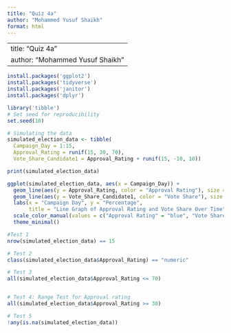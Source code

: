 ```yaml
---
title: "Quiz 4a"
author: "Mohammed Yusuf Shaikh"
format: html
---
```


---
title: "Quiz 4a"
author: "Mohammed Yusuf Shaikh"
---

```r
install.packages('ggplot2')
install.packages('tidyverse')
install.packages('janitor')
install.packages('dplyr')
```


```r
library('tibble')
# Set seed for reproducibility
set.seed(10)

# Simulating the data
simulated_election_data <- tibble(
  Campaign_Day = 1:15,
  Approval_Rating = runif(15, 30, 70),
  Vote_Share_Candidate1 = Approval_Rating + runif(15, -10, 10))

print(simulated_election_data)

```
```r
ggplot(simulated_election_data, aes(x = Campaign_Day)) +
  geom_line(aes(y = Approval_Rating, color = "Approval Rating"), size = 1) +
  geom_line(aes(y = Vote_Share_Candidate1, color = "Vote Share"), size = 1) +
  labs(x = "Campaign Day", y = "Percentage", 
       title = "Line Graph of Approval Rating and Vote Share Over Time") +
  scale_color_manual(values = c("Approval Rating" = "blue", "Vote Share" = "green")) +
  theme_minimal()
```

```r
#Test 1
nrow(simulated_election_data) == 15

# Test 2
class(simulated_election_data$Approval_Rating) == "numeric"

# Test 3
all(simulated_election_data$Approval_Rating <= 70)


# Test 4: Range Test for Approval rating
all(simulated_election_data$Approval_Rating >= 30)

# Test 5
!any(is.na(simulated_election_data))

```


